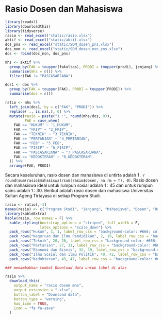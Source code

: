 # Rasio Dosen dan Mahasiswa

```r
library(readxl)
library(downloadthis)
library(tidyverse)
rasio <- read_excel("static/rasio.xlsx")
aktif <- read_excel("static/aktif.xlsx")
dos_pns <- read_excel("static/SDM_dosen_pns.xlsx")
dos_non <- read_excel("static/SDM_dosen_non_pns.xlsx")
dos <- rbind(dos_non, dos_pns)

mhs <- aktif %>%
  group_by(FAK = toupper(fakultas), PRODI = toupper(prodi), jenjang) %>%
  summarise(mhs = n()) %>%
  filter(FAK != "PASCASARJANA")

dos1 <- dos %>%
  group_by(FAK = toupper(FAK), PRODI = toupper(PRODI)) %>%
  summarise(dos = n())

ratio <- mhs %>%
  left_join(dos1, by = c("FAK", "PRODI")) %>%
  replace( ., is.na(.), 0) %>%
  mutate(rasio = paste("1 :", round(mhs/dos, 0)),
         FAK = case_when(
    FAK == "HUKUM" ~ "1_HUKUM",
    FAK == "FKIP" ~ "2_FKIP",
    FAK == "TEKNIK" ~ "3_TEKNIK",
    FAK == "PERTANIAN" ~ "4_PERTANIAN",
    FAK == "FEB" ~ "5_FEB",
    FAK == "FISIP" ~ "6_FISIP",
    FAK == "PASCASARJANA" ~ "7_PASCASARJANA",
    FAK == "KEDOKTERAN" ~ "8_KEDOKTERAN"
  )) %>%
  arrange(FAK, PRODI)

```

Secara keseluruhan, rasio dosen dan mahasiswa di untirta adalah 1 : `r round(sum(rasio$mahasiswa)/sum(rasio$dosen, na.rm = T), 0)`. Rasio dosen dan mahasiswa ideal untuk rumpun sosial adalah 1 : 45 dan untuk rumpun sains adalah 1 : 30. Berikut adalah rasio dosen dan mahasiswa Universitas Sultan Ageng Tirtayasa di setiap Program Studi.

```r
rasio <- ratio[,-1]
names(rasio) <- c("Program Studi", "Jenjang", "Mahasiswa", "Dosen", "Rasio")
library(kableExtra)
kable(rasio, row.names = F) %>%
  kable_styling(bootstrap_options = "striped", full_width = F,
                latex_options = "scale_down") %>%
  pack_rows("Hukum", 1, 1, label_row_css = "background-color: #666; color: #fff;") %>%
  pack_rows("Keguruan dan Ilmu Pendidikan", 2, 19, label_row_css = "background-color: #666; color: #fff;") %>%
  pack_rows("Teknik", 20, 26, label_row_css = "background-color: #666; color: #fff;") %>%
  pack_rows("Pertanian", 27, 31, label_row_css = "background-color: #666; color: #fff;") %>%
  pack_rows("Ekonomi dan Bisnis", 32, 39, label_row_css = "background-color: #666; color: #fff;") %>%
  pack_rows("Ilmu Sosial dan Ilmu Politik", 40, 42, label_row_css = "background-color: #666; color: #fff;") %>%
  pack_rows("Kedokteran", 43, 47, label_row_css = "background-color: #666; color: #fff;")


```

```r
### menambahkan tombol Download data untuk tabel di atas

rasio %>%
  download_this(
    output_name = "rasio dosen mhs",
    output_extension = ".xlsx",
    button_label = "Download data",
    button_type = "warning",
    has_icon = TRUE,
    icon = "fa fa-save"
  )
```

